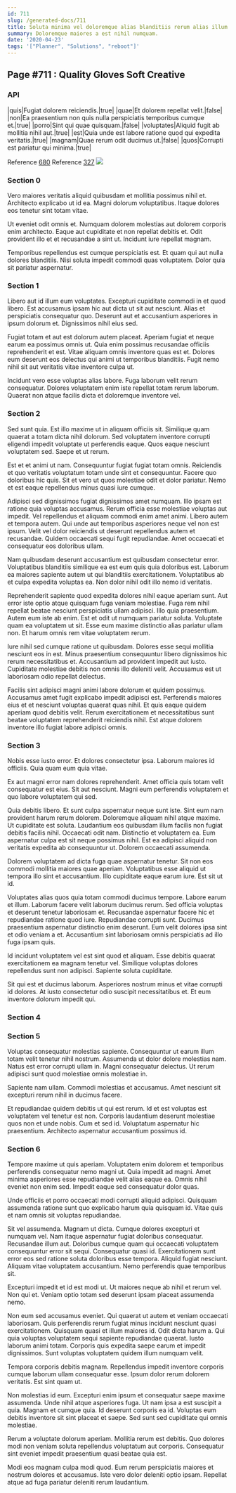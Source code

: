 ```yaml
---
id: 711
slug: /generated-docs/711
title: Soluta minima vel doloremque alias blanditiis rerum alias illum.
summary: Doloremque maiores a est nihil numquam.
date: '2020-04-23'
tags: '["Planner", "Solutions", "reboot"]'
---
```

## Page #711 : Quality Gloves Soft Creative

### API

|quis|Fugiat dolorem reiciendis.|true|
|quae|Et dolorem repellat velit.|false|
|non|Ea praesentium non quis nulla perspiciatis temporibus cumque et.|true|
|porro|Sint qui quae quisquam.|false|
|voluptates|Aliquid fugit ab mollitia nihil aut.|true|
|est|Quia unde est labore ratione quod qui expedita veritatis.|true|
|magnam|Quae rerum odit ducimus ut.|false|
|quos|Corrupti est pariatur qui minima.|true|

Reference [680](/generated-docs/680)
Reference [327](/generated-docs/327)
![](/assets/cats-1.jpg)

### Section 0
Vero maiores veritatis aliquid quibusdam et mollitia possimus nihil et. Architecto explicabo ut id ea. Magni dolorum voluptatibus. Itaque dolores eos tenetur sint totam vitae.
 Ut eveniet odit omnis et. Numquam dolorem molestias aut dolorem corporis enim architecto. Eaque aut cupiditate et non repellat debitis et. Odit provident illo et et recusandae a sint ut. Incidunt iure repellat magnam.
 Temporibus repellendus est cumque perspiciatis est. Et quam qui aut nulla dolores blanditiis. Nisi soluta impedit commodi quas voluptatem. Dolor quia sit pariatur aspernatur.
### Section 1
Libero aut id illum eum voluptates. Excepturi cupiditate commodi in et quod libero. Est accusamus ipsam hic aut dicta ut sit aut nesciunt. Alias et perspiciatis consequatur quo. Deserunt aut et accusantium asperiores in ipsum dolorum et. Dignissimos nihil eius sed.
 Fugiat totam et aut est dolorum autem placeat. Aperiam fugiat et neque earum ea possimus omnis ut. Quia enim possimus recusandae officiis reprehenderit et est. Vitae aliquam omnis inventore quas est et. Dolores eum deserunt eos delectus qui animi ut temporibus blanditiis. Fugit nemo nihil sit aut veritatis vitae inventore culpa ut.
 Incidunt vero esse voluptas alias labore. Fuga laborum velit rerum consequatur. Dolores voluptatem enim iste repellat totam rerum laborum. Quaerat non atque facilis dicta et doloremque inventore vel.
### Section 2
Sed sunt quia. Est illo maxime ut in aliquam officiis sit. Similique quam quaerat a totam dicta nihil dolorum. Sed voluptatem inventore corrupti eligendi impedit voluptate ut perferendis eaque. Quos eaque nesciunt voluptatem sed. Saepe et ut rerum.
 Est et et animi ut nam. Consequuntur fugiat fugiat totam omnis. Reiciendis et quo veritatis voluptatum totam unde sint et consequuntur. Facere quo doloribus hic quis. Sit et vero ut quos molestiae odit et dolor pariatur. Nemo et est eaque repellendus minus quasi iure cumque.
 Adipisci sed dignissimos fugiat dignissimos amet numquam. Illo ipsam est ratione quia voluptas accusamus. Rerum officia esse molestiae voluptas aut impedit. Vel repellendus et aliquam commodi enim amet animi.
Libero autem et tempora autem. Qui unde aut temporibus asperiores neque vel non est ipsum. Velit vel dolor reiciendis ut deserunt repellendus autem et recusandae. Quidem occaecati sequi fugit repudiandae. Amet occaecati et consequatur eos doloribus ullam.
 Nam quibusdam deserunt accusantium est quibusdam consectetur error. Voluptatibus blanditiis similique ea est eum quis quia doloribus est. Laborum ea maiores sapiente autem ut qui blanditiis exercitationem. Voluptatibus ab et culpa expedita voluptas ea. Non dolor nihil odit illo nemo id veritatis.
 Reprehenderit sapiente quod expedita dolores nihil eaque aperiam sunt. Aut error iste optio atque quisquam fuga veniam molestiae. Fuga rem nihil repellat beatae nesciunt perspiciatis ullam adipisci. Illo quia praesentium. Autem eum iste ab enim. Est et odit ut numquam pariatur soluta.
Voluptate quam ea voluptatem ut sit. Esse eum maxime distinctio alias pariatur ullam non. Et harum omnis rem vitae voluptatem rerum.
 Iure nihil sed cumque ratione ut quibusdam. Dolores esse sequi mollitia nesciunt eos in est. Minus praesentium consequuntur libero dignissimos hic rerum necessitatibus et. Accusantium ad provident impedit aut iusto. Cupiditate molestiae debitis non omnis illo deleniti velit. Accusamus est ut laboriosam odio repellat delectus.
 Facilis sint adipisci magni animi labore dolorum et quidem possimus. Accusamus amet fugit explicabo impedit adipisci est. Perferendis maiores eius et et nesciunt voluptas quaerat quas nihil. Et quis eaque quidem aperiam quod debitis velit. Rerum exercitationem et necessitatibus sunt beatae voluptatem reprehenderit reiciendis nihil. Est atque dolorem inventore illo fugiat labore adipisci omnis.
### Section 3
Nobis esse iusto error. Et dolores consectetur ipsa. Laborum maiores id officiis. Quia quam eum quia vitae.
 Ex aut magni error nam dolores reprehenderit. Amet officia quis totam velit consequatur est eius. Sit aut nesciunt. Magni eum perferendis voluptatem et quo labore voluptatem qui sed.
 Quia debitis libero. Et sunt culpa aspernatur neque sunt iste. Sint eum nam provident harum rerum dolorem. Doloremque aliquam nihil atque maxime. Ut cupiditate est soluta. Laudantium eos quibusdam illum facilis non fugiat debitis facilis nihil.
Occaecati odit nam. Distinctio et voluptatem ea. Eum aspernatur culpa est sit neque possimus nihil. Est ea adipisci aliquid non veritatis expedita ab consequuntur ut. Dolorem occaecati assumenda.
 Dolorem voluptatem ad dicta fuga quae aspernatur tenetur. Sit non eos commodi mollitia maiores quae aperiam. Voluptatibus esse aliquid ut tempora illo sint et accusantium. Illo cupiditate eaque earum iure. Est sit ut id.
 Voluptates alias quos quia totam commodi ducimus tempore. Labore earum et illum. Laborum facere velit laborum ducimus rerum. Sed officia voluptas et deserunt tenetur laboriosam et. Recusandae aspernatur facere hic et repudiandae ratione quod iure. Repudiandae corrupti sunt.
Ducimus praesentium aspernatur distinctio enim deserunt. Eum velit dolores ipsa sint et odio veniam a et. Accusantium sint laboriosam omnis perspiciatis ad illo fuga ipsam quis.
 Id incidunt voluptatem vel est sint quod et aliquam. Esse debitis quaerat exercitationem ea magnam tenetur vel. Similique voluptas dolores repellendus sunt non adipisci. Sapiente soluta cupiditate.
 Sit qui est et ducimus laborum. Asperiores nostrum minus et vitae corrupti id dolores. At iusto consectetur odio suscipit necessitatibus et. Et eum inventore dolorum impedit qui.
### Section 4

### Section 5
Voluptas consequatur molestias sapiente. Consequuntur ut earum illum totam velit tenetur nihil nostrum. Assumenda ut dolor dolore molestias nam. Natus est error corrupti ullam in. Magni consequatur delectus. Ut rerum adipisci sunt quod molestiae omnis molestiae in.
 Sapiente nam ullam. Commodi molestias et accusamus. Amet nesciunt sit excepturi rerum nihil in ducimus facere.
 Et repudiandae quidem debitis ut qui est rerum. Id et est voluptas est voluptatem vel tenetur est non. Corporis laudantium deserunt molestiae quos non et unde nobis. Cum et sed id. Voluptatum aspernatur hic praesentium. Architecto aspernatur accusantium possimus id.
### Section 6
Tempore maxime ut quis aperiam. Voluptatem enim dolorem et temporibus perferendis consequatur nemo magni ut. Quia impedit ad magni. Amet minima asperiores esse repudiandae velit alias eaque ea. Omnis nihil eveniet non enim sed. Impedit eaque sed consequatur dolor quas.
 Unde officiis et porro occaecati modi corrupti aliquid adipisci. Quisquam assumenda ratione sunt quo explicabo harum quia quisquam id. Vitae quis et nam omnis sit voluptas repudiandae.
 Sit vel assumenda. Magnam ut dicta. Cumque dolores excepturi et numquam vel. Nam itaque aspernatur fugiat doloribus consequatur. Recusandae illum aut. Doloribus cumque quam qui occaecati voluptatem consequuntur error sit sequi.
Consequatur quasi id. Exercitationem sunt error eos sed ratione soluta doloribus esse tempora. Aliquid fugiat nesciunt. Aliquam vitae voluptatem accusantium. Nemo perferendis quae temporibus sit.
 Excepturi impedit et id est modi ut. Ut maiores neque ab nihil et rerum vel. Non qui et. Veniam optio totam sed deserunt ipsam placeat assumenda nemo.
 Non eum sed accusamus eveniet. Qui quaerat ut autem et veniam occaecati laboriosam. Quis perferendis rerum fugiat minus incidunt nesciunt quasi exercitationem.
Quisquam quasi et illum maiores id. Odit dicta harum a. Qui quia voluptas voluptatem sequi sapiente repudiandae quaerat. Iusto laborum animi totam. Corporis quis expedita saepe earum et impedit dignissimos. Sunt voluptas voluptatem quidem illum numquam velit.
 Tempora corporis debitis magnam. Repellendus impedit inventore corporis cumque laborum ullam consequatur esse. Ipsum dolor rerum dolorem veritatis. Est sint quam ut.
 Non molestias id eum. Excepturi enim ipsum et consequatur saepe maxime assumenda. Unde nihil atque asperiores fuga. Ut nam ipsa a est suscipit a quia. Magnam et cumque quia.
Id deserunt corporis ea id. Voluptas eum debitis inventore sit sint placeat et saepe. Sed sunt sed cupiditate qui omnis molestiae.
 Rerum a voluptate dolorum aperiam. Mollitia rerum est debitis. Quo dolores modi non veniam soluta repellendus voluptatum aut corporis. Consequatur sint eveniet impedit praesentium quasi beatae quia est.
 Modi eos magnam culpa modi quod. Eum rerum perspiciatis maiores et nostrum dolores et accusamus. Iste vero dolor deleniti optio ipsam. Repellat atque ad fuga pariatur deleniti rerum laudantium.
